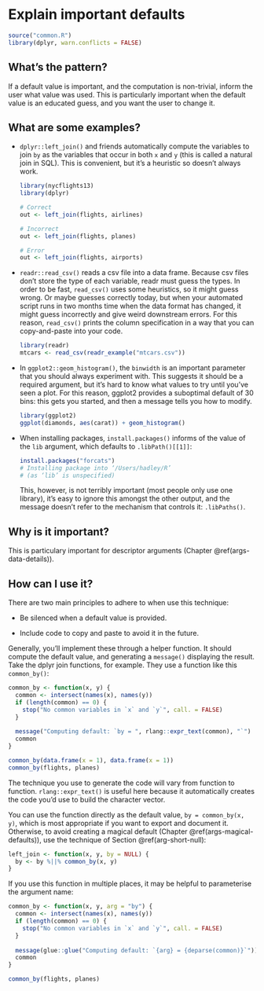 # Explain important defaults {#args-inform}

```r
source("common.R")
library(dplyr, warn.conflicts = FALSE)
```

## What's the pattern?

If a default value is important, and the computation is non-trivial, inform the user what value was used. This is particularly important when the default value is an educated guess, and you want the user to change it.

## What are some examples?

*   `dplyr::left_join()` and friends automatically compute the variables to 
    join `by` as the variables that occur in both `x` and `y` (this is called 
    a natural join in SQL). This is convenient, but it's a heuristic so 
    doesn't always work.
    
    ```r
    library(nycflights13)
    library(dplyr)
    
    # Correct    
    out <- left_join(flights, airlines)
    
    # Incorrect
    out <- left_join(flights, planes)
    
    # Error
    out <- left_join(flights, airports)
    ```

*   `readr::read_csv()` reads a csv file into a data frame. Because csv files 
    don't store the type of each variable, readr must guess the types. In order 
    to be fast, `read_csv()` uses some heuristics, so it might guess wrong. Or 
    maybe guesses correctly today, but when your automated script runs in two 
    months time when the data format has changed, it might guess incorrectly
    and give weird downstream errors. For this reason, `read_csv()` prints
    the column specification in a way that you can copy-and-paste into your 
    code.

    ```r
    library(readr)
    mtcars <- read_csv(readr_example("mtcars.csv"))
    ```

*   In `ggplot2::geom_histogram()`, the `binwidth` is an important parameter 
    that you should always experiment with. This suggests it should be a 
    required argument, but it's hard to know what values to try until you've 
    seen a plot. For this reason, ggplot2 provides a suboptimal default of
    30 bins: this gets you started, and then a message tells you how to modify.
  
    ```r
    library(ggplot2)
    ggplot(diamonds, aes(carat)) + geom_histogram()
    ```

*  When installing packages, `install.packages()` informs of the value of the
   `lib` argument, which defaults to `.libPath()[[1]]`:

    ```r
    install.packages("forcats")
    # Installing package into ‘/Users/hadley/R’
    # (as ‘lib’ is unspecified)
    ```
    
    This, however, is not terribly important (most people only use one library),
    it's easy to ignore this amongst the other output, and the message doesn't 
    refer to the mechanism that controls it: `.libPaths()`.

<!-- `GITHUB_PAT` -->



## Why is it important?

This is particulary important for descriptor arguments (Chapter \@ref(args-data-details)). 

## How can I use it?

There are two main principles to adhere to when use this technique:

* Be silenced when a default value is provided.

* Include code to copy and paste to avoid it in the future.

Generally, you'll implement these through a helper function. It should compute the default value, and generating a `message()` displaying the result. Take the dplyr join functions, for example. They use a function like this `common_by()`:

```r
common_by <- function(x, y) {
  common <- intersect(names(x), names(y))
  if (length(common) == 0) {
    stop("No common variables in `x` and `y`", call. = FALSE)
  }
  
  message("Computing default: `by = ", rlang::expr_text(common), "`")
  common
}

common_by(data.frame(x = 1), data.frame(x = 1))
common_by(flights, planes)
```

The technique you use to generate the code will vary from function to function. `rlang::expr_text()` is useful here because it automatically creates the code you'd use to build the character vector.

You can use the function directly as the default value, `by = common_by(x, y)`, which is most appropriate if you want to export and document it. Otherwise, to avoid creating a magical default (Chapter \@ref(args-magical-defaults)), use the technique of Section \@ref(arg-short-null):

```r
left_join <- function(x, y, by = NULL) {
  by <- by %||% common_by(x, y)
}
```

If you use this function in multiple places, it may be helpful to parameterise the argument name:

```r
common_by <- function(x, y, arg = "by") {
  common <- intersect(names(x), names(y))
  if (length(common) == 0) {
    stop("No common variables in `x` and `y`", call. = FALSE)
  }
  
  message(glue::glue("Computing default: `{arg} = {deparse(common)}`"))
  common
}

common_by(flights, planes)
```
